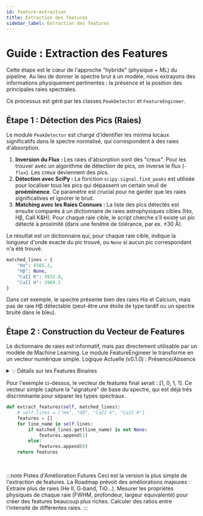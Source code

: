 ```yaml
---
id: feature-extraction
title: Extraction des features
sidebar_label: Extraction des features
---
```




# <FontAwesomeIcon icon={faFileExport} /> Guide : Extraction des Features

Cette étape est le cœur de l'approche "hybride" (physique + ML) du pipeline. Au lieu de donner le spectre brut à un modèle, nous extrayons des informations physiquement pertinentes : la présence et la position des principales raies spectrales.

Ce processus est géré par les classes `PeakDetector` et `FeatureEngineer`.


## <FontAwesomeIcon icon={faSearchLocation} /> Étape 1 : Détection des Pics (Raies)

Le module `PeakDetector` est chargé d'identifier les minima locaux significatifs dans le spectre normalisé, qui correspondent à des raies d'absorption.

1.  **Inversion du Flux :** Les raies d'absorption sont des "creux". Pour les trouver avec un algorithme de détection de pics, on inverse le flux (`-flux`). Les creux deviennent des pics.
2.  **Détection avec SciPy :** La fonction `scipy.signal.find_peaks` est utilisée pour localiser tous les pics qui dépassent un certain seuil de **proéminence**. Ce paramètre est crucial pour ne garder que les raies significatives et ignorer le bruit.
3.  **Matching avec les Raies Connues :** La liste des pics détectés est ensuite comparée à un dictionnaire de raies astrophysiques cibles (Hα, Hβ, CaII K&H). Pour chaque raie cible, le script cherche s'il existe un pic détecté à proximité (dans une fenêtre de tolérance, par ex. ±30 Å).

Le résultat est un dictionnaire qui, pour chaque raie cible, indique la longueur d'onde exacte du pic trouvé, ou `None` si aucun pic correspondant n'a été trouvé.

```python title="Exemple de sortie du PeakDetector"
matched_lines = {
    "Hα": 6565.2,
    "Hβ": None,
    "CaII K": 3932.8,
    "CaII H": 3969.1
}
```

<Admonition type="info" title="Interprétation">
Dans cet exemple, le spectre présente bien des raies Hα et Calcium, mais pas de raie Hβ détectable (peut-être une étoile de type tardif ou un spectre bruité dans le bleu).
</Admonition>

## <FontAwesomeIcon icon={faMagic} /> Étape 2 : Construction du Vecteur de Features

Le dictionnaire de raies est informatif, mais pas directement utilisable par un modèle de Machine Learning. Le module FeatureEngineer le transforme en un vecteur numérique simple.
Logique Actuelle (v0.1.0) : Présence/Absence

<details>
  <summary>💡 Détails sur les Features Binaires</summary> 
  <div>
    <p>Pour chaque raie cible (Hα, Hβ, CaII K, CaII H), on crée une feature binaire :</p>
    <ul>
      <li><strong>1</strong> si un pic a été trouvé (la valeur dans le dictionnaire n'est pas <code>None</code>).</li>
      <li><strong>0</strong> si la raie est absente.</li>
    </ul>
  </div>
</details>

Pour l'exemple ci-dessus, le vecteur de features final serait : [1, 0, 1, 1].
Ce vecteur simple capture la "signature" de base du spectre, qui est déjà très discriminante pour séparer les types spectraux.

``` python title="src/pipeline/feature_engineering.py - Simplifié"
def extract_features(self, matched_lines):
    # self.lines = ["Hα", "Hβ", "CaII K", "CaII H"]
    features = []
    for line_name in self.lines:
        if matched_lines.get(line_name) is not None:
            features.append(1)
        else:
            features.append(0)
    return features
```
<br/>

:::note Pistes d'Amélioration Futures
Ceci est la version la plus simple de l'extraction de features. La Roadmap prévoit des améliorations majeures :
Extraire plus de raies (He II, G-band, TiO...).
Mesurer les propriétés physiques de chaque raie (FWHM, profondeur, largeur équivalente) pour créer des features beaucoup plus riches.
Calculer des ratios entre l'intensité de différentes raies.
:::